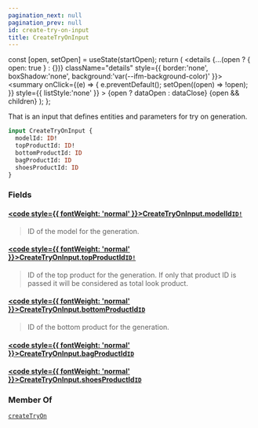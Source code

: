 ```yaml
---
pagination_next: null
pagination_prev: null
id: create-try-on-input
title: CreateTryOnInput
---
```









  const [open, setOpen] = useState(startOpen);
  return (
    <details {...(open ? { open: true } : {})} className="details" style={{ border:'none', boxShadow:'none', background:'var(--ifm-background-color)' }}>
      <summary
        onClick={(e) => {
          e.preventDefault();
          setOpen((open) => !open);
        }}
        style={{ listStyle:'none' }}
      >
      {open ? dataOpen : dataClose}
      </summary>
      {open && children}
    </details>
  );
};








That is an input that defines entities and parameters for try on generation.


```graphql
input CreateTryOnInput {
  modelId: ID!
  topProductId: ID!
  bottomProductId: ID
  bagProductId: ID
  shoesProductId: ID
}
```




### Fields

#### [<code style={{ fontWeight: 'normal' }}>CreateTryOnInput.<b>modelId</b></code>](#)<Bullet />[`ID!`](/types/scalars/id) <Badge class="badge badge--secondary" text="non-null"/> <Badge class="badge badge--secondary" text="scalar"/> 
> 
> 
> ID of the model for the generation.
> 

#### [<code style={{ fontWeight: 'normal' }}>CreateTryOnInput.<b>topProductId</b></code>](#)<Bullet />[`ID!`](/types/scalars/id) <Badge class="badge badge--secondary" text="non-null"/> <Badge class="badge badge--secondary" text="scalar"/> 
> 
> 
> ID of the top product for the generation. If only that product ID is passed it will be considered as total look product.
> 

#### [<code style={{ fontWeight: 'normal' }}>CreateTryOnInput.<b>bottomProductId</b></code>](#)<Bullet />[`ID`](/types/scalars/id) <Badge class="badge badge--secondary" text="scalar"/> 
> 
> 
> ID of the bottom product for the generation.
> 

#### [<code style={{ fontWeight: 'normal' }}>CreateTryOnInput.<b>bagProductId</b></code>](#)<Bullet />[`ID`](/types/scalars/id) <Badge class="badge badge--secondary" text="scalar"/> 
> 
> 
> 
> 

#### [<code style={{ fontWeight: 'normal' }}>CreateTryOnInput.<b>shoesProductId</b></code>](#)<Bullet />[`ID`](/types/scalars/id) <Badge class="badge badge--secondary" text="scalar"/> 
> 
> 
> 
> 





### Member Of

[`createTryOn`](/api/mutations/create-try-on)  <Badge class="badge badge--secondary" text="mutation"/>

